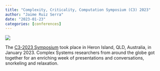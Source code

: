 ```yaml
---
title: "Complexity, Criticality, Computation Symposium (C3) 2023"
author: "Jaime Ruiz Serra"
date: "2023-01-23"
categories: [conferences]
---
```



![](c3-group.jpg)

The [C3-2023 Symposium](https://www.sydney.edu.au/science/our-research/research-centres/centre-for-complex-systems/c3-symposia.html) took place in Heron Island, QLD, Australia, in January 2023.
Complex Systems researchers from around the globe got together for an enriching week of presentations and conversations, snorkeling and relaxation.